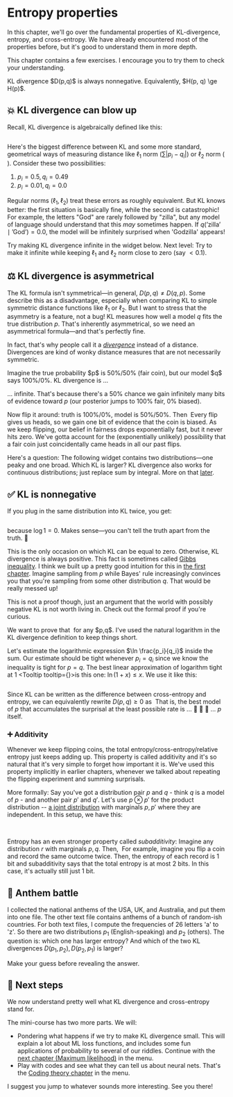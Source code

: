 
# Entropy properties

In this chapter, we'll go over the fundamental properties of KL-divergence, entropy, and cross-entropy. We have already encountered most of the properties before, but it's good to understand them in more depth. 

This chapter contains a few exercises. I encourage you to try them to check your understanding. 

<KeyTakeaway>
KL divergence $D(p,q)$ is always nonnegative. Equivalently, $H(p, q) \ge H(p)$.  
</KeyTakeaway>



## 💥 KL divergence can blow up


Recall, KL divergence is algebraically defined like this:

<Math id="kl-definition" displayMode={true} math="D(p,q) = \sum_{i = 1}^n p_i \log \frac{p_i}{q_i}" />

Here's the biggest difference between KL and some more standard, geometrical ways of measuring distance like $\ell_1$ norm ($\sum |p_i - q_i|$) or $\ell_2$ norm (<Math math = "\sqrt{\sum (p_i - q_i)^2}" />). Consider these two possibilities: 

1. $p_i = 0.5, q_i = 0.49$
2. $p_i = 0.01, q_i = 0.0$

Regular norms ($\ell_1, \ell_2$) treat these errors as roughly equivalent. But KL knows better: the first situation is basically fine, while the second is catastrophic! For example, the letters "God" are rarely followed by "zilla", but any model of language should understand that this _may_ sometimes happen. If $q(\textrm{'zilla'} \mid \textrm{'God'}) = 0.0$, the model will be infinitely surprised when 'Godzilla' appears! 


Try making KL divergence infinite in the widget below. Next level: Try to make it infinite while keeping $\ell_1$ and $\ell_2$ norm close to zero (say $< 0.1$). 

<DistributionComparisonWidget title="KL Divergence Explorer" />



## ⚖️ KL divergence is asymmetrical<a id = "asymmetry"></a>

The KL formula isn't symmetrical—in general, $D(p,q) \neq D(q,p)$. Some describe this as a disadvantage, especially when comparing KL to simple symmetric distance functions like $\ell_1$ or $\ell_2$. But I want to stress that the asymmetry is a feature, not a bug! KL measures how well a model $q$ fits the true distribution $p$. That's inherently asymmetrical, so we need an asymmetrical formula—and that's perfectly fine.

In fact, that's why people call it a [_divergence_](https://en.wikipedia.org/wiki/Bregman_divergence) instead of a distance. Divergences are kind of wonky distance measures that are not necessarily symmetric.



<Block headline = "Example">
Imagine the true probability $p$ is 50%/50% (fair coin), but our model $q$ says 100%/0%. KL divergence is ... 
<Math displayMode={true} math = "\frac12 \cdot \log \frac{1}{1} + \frac12 \cdot \log \frac{1}{0} = \infty"/>

... infinite. That's because there's a 50% chance we gain infinitely many bits of evidence toward $p$ (our posterior jumps to 100% fair, 0% biased).

Now flip it around: truth is 100%/0%, model is 50%/50%. Then 
<Math displayMode={true} math = "1 \cdot \log \frac{1}{1/2} + 0 \cdot \log \frac{1}{1/2} = 1"/>
Every flip gives us heads, so we gain one bit of evidence that the coin is biased. As we keep flipping, our belief in fairness drops exponentially fast, but it never hits zero. We've gotta account for the (exponentially unlikely) possibility that a fair coin just coincidentally came heads in all our past flips.
</Block>

Here's a question: The following widget contains two distributions—one peaky and one broad. Which KL is larger? <Footnote>KL divergence also works for continuous distributions; just replace sum by integral. More on that [later](04-mle#maximum-entropy-principle). </Footnote>

<KLAsymmetryVisualizerWidget />


## ✅ KL is nonnegative

If you plug in the same distribution into KL twice, you get:

<Math displayMode={true} math="D(p, p) = \sum_{i = 1}^n p_i \cdot \log \frac{p_i}{p_i} = 0" />

because $\log 1 = 0$.
Makes sense—you can't tell the truth apart from the truth. 🤷

This is the only occasion on which KL can be equal to zero. Otherwise, KL divergence is always positive. This fact is sometimes called [Gibbs inequality](https://en.wikipedia.org/wiki/Gibbs%27_inequality). I think we built up a pretty good intuition for this in [the first chapter](01-kl_intro). Imagine sampling from $p$ while Bayes' rule increasingly convinces you that you're sampling from some other distribution $q$. That would be really messed up! 

This is not a proof though, just an argument that the world with possibly negative KL is not worth living in. Check out the formal proof if you're curious.

<Expand headline="Proof of nonnegativity">
We want to prove that <Math math = "\sum_{i = 1}^n p_i \cdot \ln \frac{p_i}{q_i}  \ge 0" /> for any $p,q$. I've used the natural logarithm in the KL divergence definition to keep things short. 

Let's estimate the logarithmic expression $\ln \frac{p_i}{q_i}$ inside the sum. Our estimate should be tight whenever $p_i = q_i$ since we know the inequality is tight for $p = q$. The best linear approximation of logarithm tight at 1 <Tooltip tooltip={<LnVsXGraph width={140} height={90} />}>is this one: $\ln (1+x) \le x$</Tooltip>. We use it like this:

<Math displayMode={true} math="\begin{aligned}
-D(p,q)
&= \sum_{i = 1}^n p_i \cdot \ln \frac{q_i}{p_i}\\
&\le \sum_{i = 1}^n p_i \cdot  \left( \frac{q_i}{p_i} - 1 \right)\\
&= \sum_{i = 1}^n \left( q_i - p_i \right)\\
&= 1 - 1 = 0
\end{aligned}" />

</Expand>

Since KL can be written as the difference between cross-entropy and entropy, we can equivalently rewrite $D(p, q) \ge 0$ as
<Math displayMode = {true} math = "H(p, q) \ge H(p)." />
That is, the best model of $p$ that accumulates the surprisal at the least possible rate is ... 🥁 🥁 🥁 ... $p$ itself. 


### ➕ Additivity <a id = "additivity"></a>

Whenever we keep flipping coins, the total entropy/cross-entropy/relative entropy just keeps adding up. This property is called additivity and it's so natural that it's very simple to forget how important it is. We've used this property implicitly in earlier chapters, whenever we talked about repeating the flipping experiment and summing surprisals. 

More formally: Say you've got a distribution pair $p$ and $q$ - think $q$ is a model of $p$ - and another pair $p'$ and $q'$. Let's use $p \otimes p'$ for the product distribution -- [a joint distribution](https://en.wikipedia.org/wiki/Joint_probability_distribution) with marginals $p,p'$ where they are independent. In this setup, we have this: 

<Math displayMode={true} math="D(p \otimes p', q \otimes q') = D(p, q) + D(p', q')" />
<Math displayMode={true} math="H(p \otimes p', q \otimes q') = H(p, q) + H(p', q')" />
<Math displayMode={true} math="H(p \otimes p') = H(p) + H(p')" />

Entropy has an even stronger property called _subadditivity_: Imagine any distribution $r$ with marginals $p, q$. Then, 
<Math displayMode={true} math="H(r) \le H(p) + H(p')" />
For example, imagine you flip a coin and record the same outcome twice. Then, the entropy of each record is 1 bit and subadditivity says that the total entropy is at most $2$ bits. In this case, it's actually still just 1 bit. 

## 🎵 Anthem battle

I collected the national anthems of the USA, UK, and Australia, and put them into one file. The other text file contains anthems of a bunch of random-ish countries. For both text files, I compute the frequencies of 26 letters 'a' to 'z'. So there are two distributions $p_1$ (English-speaking) and $p_2$ (others). The question is: which one has larger entropy? And which of the two KL divergences $D(p_1, p_2), D(p_2, p_1)$ is larger? 

Make your guess before revealing the answer. 

<KLCalculatorWidget /> 








## 🚀 Next steps

We now understand pretty well what KL divergence and cross-entropy stand for. 

The mini-course has two more parts. We will:
- Pondering what happens if we try to make KL divergence small. This will explain a lot about ML loss functions, and includes some fun applications of probability to several of our riddles. Continue with the [next chapter (Maximum likelihood)](03-minimizing) in the menu. 
- Play with codes and see what they can tell us about neural nets. That's the [Coding theory chapter](08-coding_theory) in the menu. 

I suggest you jump to whatever sounds more interesting. See you there!


